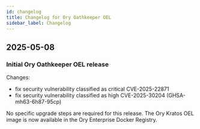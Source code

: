 ```yaml
---
id: changelog
title: Changelog for Ory Oathkeeper OEL
sidebar_label: Changelog
---
```


## 2025-05-08

### Initial Ory Oathkeeper OEL release

Changes:

- fix security vulnerability classified as critical CVE-2025-22871
- fix security vulnerability classified as high CVE-2025-30204 (GHSA-mh63-6h87-95cp)

No specific upgrade steps are required for this release. The Ory Kratos OEL image is now available in the Ory Enterprise Docker
Registry.
